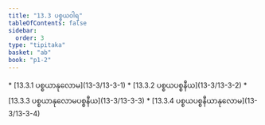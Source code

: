 ```yaml
---
title: "13.3 ပစ္စယဝါရ"
tableOfContents: false
sidebar:
  order: 3
type: "tipitaka"
basket: "ab"
book: "p1-2"
---
```



<DynamicBreadcrumb />



<TableOfContents book="p1-2" section="13.3">
* [13.3.1 ပစ္စယာနုလောမ](13-3/13-3-1)
* [13.3.2 ပစ္စယပစ္စနီယ](13-3/13-3-2)
* [13.3.3 ပစ္စယာနုလောမပစ္စနီယ](13-3/13-3-3)
* [13.3.4 ပစ္စယပစ္စနီယာနုလောမ](13-3/13-3-4)
</TableOfContents>